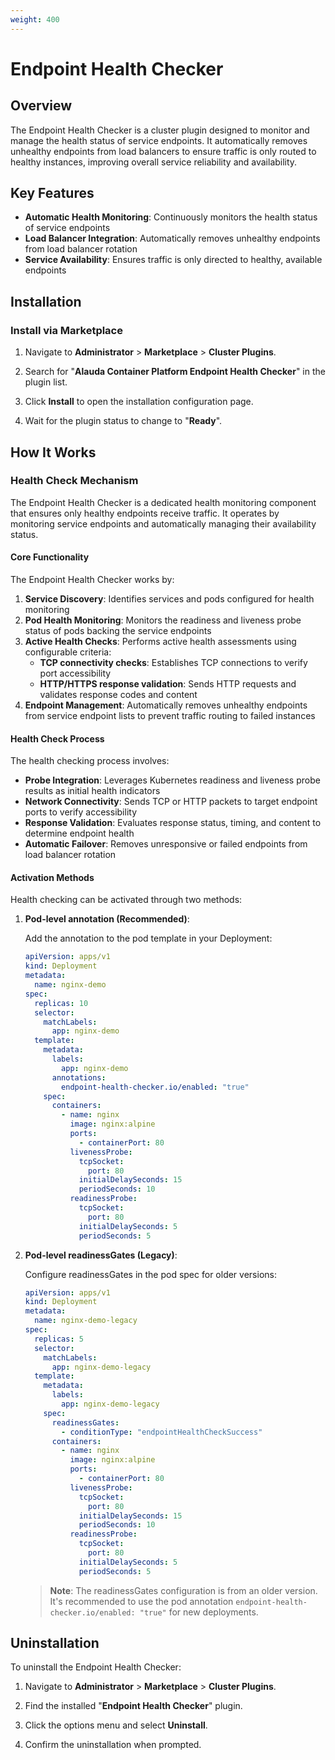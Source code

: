 ```yaml
---
weight: 400
---
```


# Endpoint Health Checker

## Overview

The Endpoint Health Checker is a cluster plugin designed to monitor and manage the health status of service endpoints. It automatically removes unhealthy endpoints from load balancers to ensure traffic is only routed to healthy instances, improving overall service reliability and availability.

## Key Features

- **Automatic Health Monitoring**: Continuously monitors the health status of service endpoints
- **Load Balancer Integration**: Automatically removes unhealthy endpoints from load balancer rotation
- **Service Availability**: Ensures traffic is only directed to healthy, available endpoints

## Installation

### Install via Marketplace

1. Navigate to **Administrator** > **Marketplace** > **Cluster Plugins**.

2. Search for "**Alauda Container Platform Endpoint Health Checker**" in the plugin list.

3. Click **Install** to open the installation configuration page.

4. Wait for the plugin status to change to "**Ready**".

## How It Works

### Health Check Mechanism

The Endpoint Health Checker is a dedicated health monitoring component that ensures only healthy endpoints receive traffic. It operates by monitoring service endpoints and automatically managing their availability status.

#### Core Functionality

The Endpoint Health Checker works by:

1. **Service Discovery**: Identifies services and pods configured for health monitoring
2. **Pod Health Monitoring**: Monitors the readiness and liveness probe status of pods backing the service endpoints
3. **Active Health Checks**: Performs active health assessments using configurable criteria:
   - **TCP connectivity checks**: Establishes TCP connections to verify port accessibility
   - **HTTP/HTTPS response validation**: Sends HTTP requests and validates response codes and content
4. **Endpoint Management**: Automatically removes unhealthy endpoints from service endpoint lists to prevent traffic routing to failed instances

#### Health Check Process

The health checking process involves:

- **Probe Integration**: Leverages Kubernetes readiness and liveness probe results as initial health indicators
- **Network Connectivity**: Sends TCP or HTTP packets to target endpoint ports to verify accessibility
- **Response Validation**: Evaluates response status, timing, and content to determine endpoint health
- **Automatic Failover**: Removes unresponsive or failed endpoints from load balancer rotation

#### Activation Methods

Health checking can be activated through two methods:

1. **Pod-level annotation (Recommended)**:

   Add the annotation to the pod template in your Deployment:

   ```yaml
   apiVersion: apps/v1
   kind: Deployment
   metadata:
     name: nginx-demo
   spec:
     replicas: 10
     selector:
       matchLabels:
         app: nginx-demo
     template:
       metadata:
         labels:
           app: nginx-demo
         annotations:
           endpoint-health-checker.io/enabled: "true"
       spec:
         containers:
           - name: nginx
             image: nginx:alpine
             ports:
               - containerPort: 80
             livenessProbe:
               tcpSocket:
                 port: 80
               initialDelaySeconds: 15
               periodSeconds: 10
             readinessProbe:
               tcpSocket:
                 port: 80
               initialDelaySeconds: 5
               periodSeconds: 5
   ```

2. **Pod-level readinessGates (Legacy)**:

   Configure readinessGates in the pod spec for older versions:

   ```yaml
   apiVersion: apps/v1
   kind: Deployment
   metadata:
     name: nginx-demo-legacy
   spec:
     replicas: 5
     selector:
       matchLabels:
         app: nginx-demo-legacy
     template:
       metadata:
         labels:
           app: nginx-demo-legacy
       spec:
         readinessGates:
           - conditionType: "endpointHealthCheckSuccess"
         containers:
           - name: nginx
             image: nginx:alpine
             ports:
               - containerPort: 80
             livenessProbe:
               tcpSocket:
                 port: 80
               initialDelaySeconds: 15
               periodSeconds: 10
             readinessProbe:
               tcpSocket:
                 port: 80
               initialDelaySeconds: 5
               periodSeconds: 5
   ```
   
   > **Note**: The readinessGates configuration is from an older version. It's recommended to use the pod annotation `endpoint-health-checker.io/enabled: "true"` for new deployments.

## Uninstallation

To uninstall the Endpoint Health Checker:

1. Navigate to **Administrator** > **Marketplace** > **Cluster Plugins**.

2. Find the installed "**Endpoint Health Checker**" plugin.

3. Click the options menu and select **Uninstall**.

4. Confirm the uninstallation when prompted.
